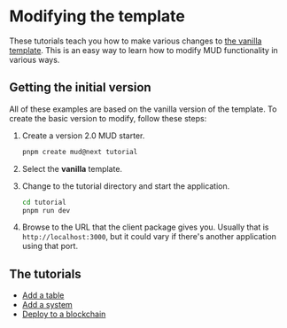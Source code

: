 # Modifying the template

These tutorials teach you how to make various changes to [the vanilla template](https://github.com/latticexyz/mud/tree/main/templates/vanilla).
This is an easy way to learn how to modify MUD functionality in various ways.

## Getting the initial version

All of these examples are based on the vanilla version of the template.
To create the basic version to modify, follow these steps:

1. Create a version 2.0 MUD starter.

   ```bash copy
   pnpm create mud@next tutorial
   ```

1. Select the **vanilla** template.

1. Change to the tutorial directory and start the application.

   ```bash copy
   cd tutorial
   pnpm run dev
   ```

1. Browse to the URL that the client package gives you.
   Usually that is `http://localhost:3000`, but it could vary if there's another application using that port.

## The tutorials

- [Add a table](minimal/add-table)
- [Add a system](minimal/add-system)
- [Deploy to a blockchain](minimal/deploy)
